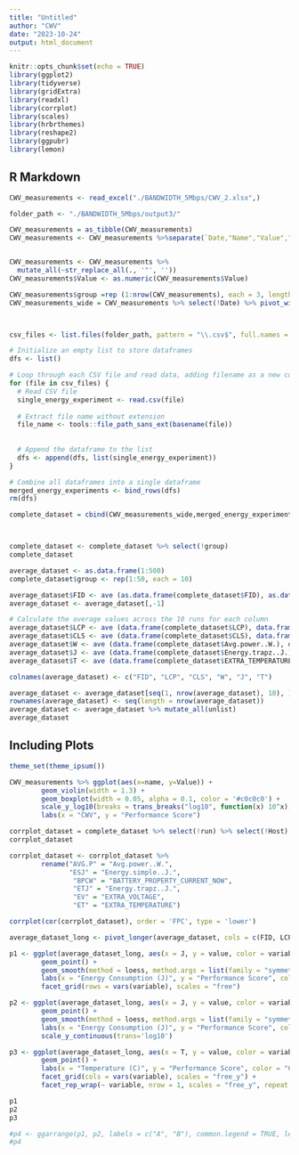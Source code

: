 ```yaml
---
title: "Untitled"
author: "CWV"
date: "2023-10-24"
output: html_document
---
```


```r
knitr::opts_chunk$set(echo = TRUE)
library(ggplot2)
library(tidyverse)
library(gridExtra)
library(readxl)
library(corrplot)
library(scales)
library(hrbrthemes)
library(reshape2)
library(ggpubr)
library(lemon)
```

## R Markdown


```r
CWV_measurements <- read_excel("./BANDWIDTH_5Mbps/CWV_2.xlsx",)

folder_path <- "./BANDWIDTH_5Mbps/output3/"

CWV_measurements = as_tibble(CWV_measurements)
CWV_measurements <- CWV_measurements %>%separate(`Date,"Name","Value","Host"`,c("Date", "name","Value","Host"), sep = ",")


CWV_measurements <- CWV_measurements %>%
  mutate_all(~str_replace_all(., '"', ''))
CWV_measurements$Value <- as.numeric(CWV_measurements$Value) 

CWV_measurements$group =rep (1:nrow(CWV_measurements), each = 3, length.out = nrow(CWV_measurements))
CWV_measurements_wide = CWV_measurements %>% select(!Date) %>% pivot_wider(names_from = name, values_from = Value)



csv_files <- list.files(folder_path, pattern = "\\.csv$", full.names = TRUE)

# Initialize an empty list to store dataframes
dfs <- list()

# Loop through each CSV file and read data, adding filename as a new column
for (file in csv_files) {
  # Read CSV file
  single_energy_experiment <- read.csv(file)
  
  # Extract file name without extension
  file_name <- tools::file_path_sans_ext(basename(file))
  
  
  # Append the dataframe to the list
  dfs <- append(dfs, list(single_energy_experiment))
}

# Combine all dataframes into a single dataframe
merged_energy_experiments <- bind_rows(dfs)
rm(dfs)

complete_dataset = cbind(CWV_measurements_wide,merged_energy_experiments)



complete_dataset <- complete_dataset %>% select(!group)
complete_dataset

```
```r
average_dataset <- as.data.frame(1:500)
complete_dataset$group <- rep(1:50, each = 10)

average_dataset$FID <- ave (as.data.frame(complete_dataset$FID), as.data.frame(complete_dataset$group), FUN=colMeans)
average_dataset <- average_dataset[,-1]

# Calculate the average values across the 10 runs for each column
average_dataset$LCP <- ave (data.frame(complete_dataset$LCP), data.frame(complete_dataset$group), FUN=colMeans)
average_dataset$CLS <- ave (data.frame(complete_dataset$CLS), data.frame(complete_dataset$group), FUN=colMeans)
average_dataset$W <- ave (data.frame(complete_dataset$Avg.power..W.), data.frame(complete_dataset$group), FUN=colMeans)
average_dataset$J <- ave (data.frame(complete_dataset$Energy.trapz..J.), data.frame(complete_dataset$group), FUN=colMeans)
average_dataset$T <- ave (data.frame(complete_dataset$EXTRA_TEMPERATURE), data.frame(complete_dataset$group), FUN=colMeans) / 10

colnames(average_dataset) <- c("FID", "LCP", "CLS", "W", "J", "T")

average_dataset <- average_dataset[seq(1, nrow(average_dataset), 10), ]
rownames(average_dataset) <- seq(length = nrow(average_dataset))
average_dataset <- average_dataset %>% mutate_all(unlist)
average_dataset
```

## Including Plots
```r
theme_set(theme_ipsum())
```

```r
CWV_measurements %>% ggplot(aes(x=name, y=Value)) +
        geom_violin(width = 1.3) +
        geom_boxplot(width = 0.05, alpha = 0.1, color = '#c0c0c0') +
        scale_y_log10(breaks = trans_breaks("log10", function(x) 10^x), labels = trans_format("log10", math_format(10^.x))) +
        labs(x = "CWV", y = "Performance Score")
```




```r
corrplot_dataset = complete_dataset %>% select(!run) %>% select(!Host)
corrplot_dataset

corrplot_dataset <- corrplot_dataset %>% 
        rename("AVG.P" = "Avg.power..W.",
               "ESJ" = "Energy.simple..J.",
                "BPCW" = "BATTERY_PROPERTY_CURRENT_NOW",
                "ETJ" = "Energy.trapz..J.",
                "EV" = "EXTRA_VOLTAGE",
                "ET" = "EXTRA_TEMPERATURE")

corrplot(cor(corrplot_dataset), order = 'FPC', type = 'lower')
```

```r

average_dataset_long <- pivot_longer(average_dataset, cols = c(FID, LCP, CLS), names_to = "variable", values_to = "value")

p1 <- ggplot(average_dataset_long, aes(x = J, y = value, color = variable)) +
        geom_point() +
        geom_smooth(method = loess, method.args = list(family = "symmetric")) +
        labs(x = "Energy Consumption (J)", y = "Performance Score", color = "CWV Metric") +
        facet_grid(rows = vars(variable), scales = "free")

p2 <- ggplot(average_dataset_long, aes(x = J, y = value, color = variable)) +
        geom_point() +
        geom_smooth(method = loess, method.args = list(family = "symmetric")) +
        labs(x = "Energy Consumption (J)", y = "Performance Score", color = "CWV Metric") +
        scale_y_continuous(trans='log10')

p3 <- ggplot(average_dataset_long, aes(x = T, y = value, color = variable)) +
        geom_point() +
        labs(x = "Temperature (C)", y = "Performance Score", color = "CWV Metric") +
        facet_grid(cols = vars(variable), scales = "free_y") +
        facet_rep_wrap(~ variable, nrow = 1, scales = "free_y", repeat.tick.labels = TRUE)

p1
p2
p3

#p4 <- ggarrange(p1, p2, labels = c("A", "B"), common.legend = TRUE, legend = "bottom")
#p4

```
